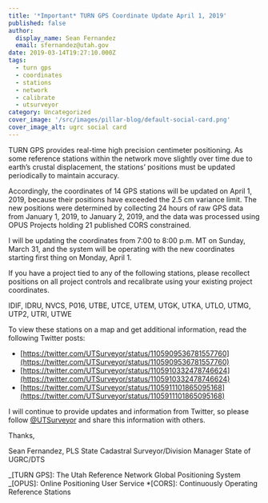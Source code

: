 ```yaml
---
title: '*Important* TURN GPS Coordinate Update April 1, 2019'
published: false
author:
  display_name: Sean Fernandez
  email: sfernandez@utah.gov
date: 2019-03-14T19:27:10.000Z
tags:
  - turn gps
  - coordinates
  - stations
  - network
  - calibrate
  - utsurveyor
category: Uncategorized
cover_image: '/src/images/pillar-blog/default-social-card.png'
cover_image_alt: ugrc social card
---
```



TURN GPS provides real-time high precision centimeter positioning. As some reference stations within the network move slightly over time due to earth’s crustal displacement, the stations’ positions must be updated periodically to maintain accuracy.

Accordingly, the coordinates of 14 GPS stations will be updated on April 1, 2019, because their positions have exceeded the 2.5 cm variance limit. The new positions were determined by collecting 24 hours of raw GPS data from January 1, 2019, to January 2, 2019, and the data was processed using OPUS Projects holding 21 published CORS constrained.

I will be updating the coordinates from 7:00 to 8:00 p.m. MT on Sunday, March 31, and the system will be operating with the new coordinates starting first thing on Monday, April 1.

If you have a project tied to any of the following stations, please recollect positions on all project controls and recalibrate using your existing project coordinates.

IDIF, IDRU, NVCS, P016, UTBE, UTCE, UTEM, UTGK, UTKA, UTLO, UTMG, UTP2, UTRI, UTWE

To view these stations on a map and get additional information, read the following Twitter posts:

- [https://twitter.com/UTSurveyor/status/1105909536781557760](https://twitter.com/UTSurveyor/status/1105909536781557760)
- [https://twitter.com/UTSurveyor/status/1105910332478746624](https://twitter.com/UTSurveyor/status/1105910332478746624)
- [https://twitter.com/UTSurveyor/status/1105911101865095168](https://twitter.com/UTSurveyor/status/1105911101865095168)

I will continue to provide updates and information from Twitter, so please follow [@UTSurveyor](https://twitter.com/UTSurveyor) and share this information with others.

Thanks,

Sean Fernandez, PLS
State Cadastral Surveyor/Division Manager
State of UGRC/DTS

<Contacts subject={frontmatter.title} contactKey="turn" />

_[TURN GPS]: The Utah Reference Network Global Positioning System
_[OPUS]: Online Positioning User Service \*[CORS]: Continuously Operating Reference Stations
